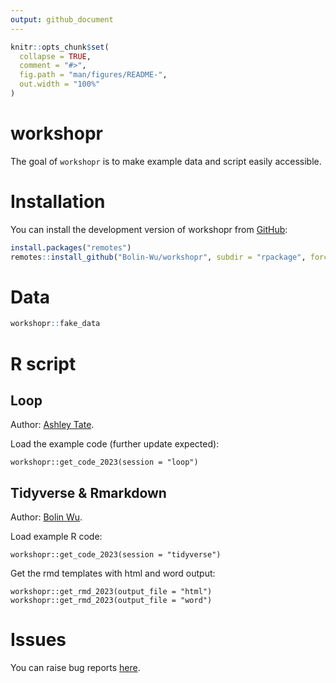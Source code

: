 ```yaml
---
output: github_document
---
```


<!-- README.md is generated from README.Rmd. Please edit that file -->

```r
knitr::opts_chunk$set(
  collapse = TRUE,
  comment = "#>",
  fig.path = "man/figures/README-",
  out.width = "100%"
)
```

# workshopr

<!-- badges: start -->
<!-- badges: end -->

The goal of `workshopr` is to make example data and script easily accessible.

# Installation

You can install the development version of workshopr from [GitHub](https://github.com/Bolin-Wu/workshopr):

``` r
install.packages("remotes")
remotes::install_github("Bolin-Wu/workshopr", subdir = "rpackage", force = TRUE)
```

# Data

```r
workshopr::fake_data 
```

# R script

## Loop 
Author: [Ashley Tate](https://staff.ki.se/people/ashley-tate).

Load the example code (further update expected):
```
workshopr::get_code_2023(session = "loop")
```

## Tidyverse & Rmarkdown
Author: [Bolin Wu](https://staff.ki.se/people/bolin-wu).

Load example R code:
```
workshopr::get_code_2023(session = "tidyverse")
```

Get the rmd templates with html and word output:
```
workshopr::get_rmd_2023(output_file = "html")
workshopr::get_rmd_2023(output_file = "word")
```
# Issues

You can raise bug reports [here](https://github.com/Bolin-Wu/workshopr/issues).
